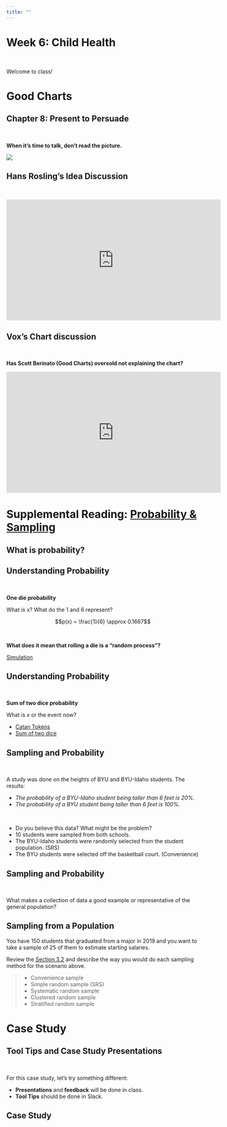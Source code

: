 ```yaml
---
title: ""
---
```


# Week 6: Child Health  {data-background=#e8c35d}

<br>

Welcome to class! 

# Good Charts  {data-background=#e8c35d}

## Chapter 8: Present to Persuade

<br>

**When it's time to talk, don't read the picture.**

![](images/gc/Ch8_explainVinsight.png)

## Hans Rosling's Idea Discussion

<br>

<iframe width="560" height="315" src="https://www.youtube.com/embed/jbkSRLYSojo" frameborder="0" allow="accelerometer; autoplay; encrypted-media; gyroscope; picture-in-picture" allowfullscreen></iframe>

## Vox's Chart discussion

<br>

**Has Scott Berinato (Good Charts) oversold not explaining the chart?**

<iframe width="560" height="315" src="https://www.youtube.com/embed/O-3Mlj3MQ_Q" frameborder="0" allow="accelerometer; autoplay; encrypted-media; gyroscope; picture-in-picture" allowfullscreen></iframe>

# Supplemental Reading: [Probability & Sampling](https://byuistats.github.io/BYUI_CSE150_StatBook/probability-sampling-and-confidence-intervals.html) {data-background=#e8c35d}

## What is probability?

## Understanding Probability

<br>

**One die probability**

What is x? What do the 1 and 6 represent?

$$p(x) = \frac{1}{6} \approx 0.1667$$

<br>

**What does it mean that rolling a die is a "random process"?**

[Simulation](https://istats.shinyapps.io/RandomNumbers/)

## Understanding Probability

<br>

**Sum of two dice probability**

What is $x$ or the event now?

- [Catan Tokens](images/other/catan_tokens.jpg)
- [Sum of two dice](images/other/sum_of_two_dice.jpg)

## Sampling and Probability

<br>

A study was done on the heights of BYU and BYU-Idaho students. The results:

- *The probability of a BYU-Idaho student being taller than 6 feet is 20%.*
- *The probability of a BYU student being taller than 6 feet is 100%.*

<br>

- Do you believe this data? What might be the problem?
- 10 students were sampled from both schools.
- The BYU-Idaho students were randomly selected from the student population. (SRS)
- The BYU students were selected off the basketball court. (Convenience)



## Sampling and Probability

<br>

What makes a collection of data a good example or representative of the general population?





<!----------------------------------------

## Walmart and probability

[Walmart Employees Are Out to Show Its Anti-Theft AI Doesn't Work
](https://www.wired.com/story/walmart-shoplifting-artificial-intelligence-everseen/)

[Everseen video](https://www.youtube.com/watch?v=ibIKS84ETpM): Where do you see probability in their video?  Why don't they say this word?

*“Our digital eye has perfect vision and it never needs a day off.”*

## Walmart Associate Quotes

- The same person then grabs two gallons of milk by their handles, and moves them across the scanner with one hand. Only one is rung up, but both are put in the bagging area. They then put their own cell phone on top of the machine, and an alert pops up saying they need to wait for assistance—a false positive. “Everseen finally alerts! But does so mistakenly. Oops again,” a caption reads. The filmmaker repeats the same process at two more stores, where they fail to scan a heart-shaped Valentine’s Day chocolate box with a puppy on the front and a Philips Sonicare electric toothbrush. At the end, a caption explains that Everseen failed to stop more than $100 of would-be theft.

## Sampling: Walmart and Everseen 

> - Was Everseen's video representative of the retail experience of their product? Did they show a representative sample?
> - Were the Walmart associate examples representative of Everseen's product?
- What makes a collection of data a good example or representative of the general product (population)?

--------------------------------------------------->

## Sampling from a Population

You have 150 students that graduated from a major in 2019 and you want to take a sample of 25 of them to estimate starting salaries.

Review the [Section 3.2](https://byuistats.github.io/BYUI_CSE150_StatBook/probability-and-sampling.html) and describe the way you would do each sampling method for the scenario above.

> - Convenience sample
> - Simple random sample (SRS) 
> - Systematic random sample 
> - Clustered random sample
> - Stratified random sample



# Case Study   {data-background=#e8c35d}

## Tool Tips and Case Study Presentations

<br>

For this case study, let's try something different:

- **Presentations** and **feedback** will be done in class.
- **Tool Tips** should be done in Slack.


## Case Study
